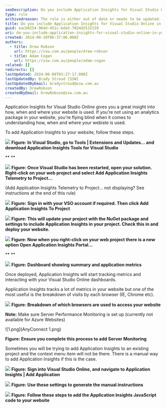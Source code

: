 ```yaml
---
seoDescription: Do you include Application Insights for Visual Studio Online in your website to gain valuable insights into how users interact with it?
type: rule
archivedreason: The rule is either out of date or needs to be updated.
title: Do you include Application Insights for Visual Studio Online in your website?
guid: eacb0254-964d-451c-bda5-7024d2532159
uri: do-you-include-application-insights-for-visual-studio-online-in-your-website
created: 2014-08-20T06:37:06.000Z
authors:
  - title: Drew Robson
    url: https://ssw.com.au/people/drew-robson
  - title: Adam Cogan
    url: https://ssw.com.au/people/adam-cogan
related: []
redirects: []
lastUpdated: 2024-06-08T03:27:17.000Z
lastUpdatedBy: Brady Stroud [SSW]
lastUpdatedByEmail: bradystroud@ssw.com.au
createdBy: DrewRobson
createdByEmail: DrewRobson@ssw.com.au
---
```


Application Insights for Visual Studio Online gives you a great insight into how, when and where your website is used.
If you're not using an analytics package in your website, you're flying blind when it comes to understanding how, when and where your webiste is used.

To add Application Insights to your website, follow these steps.

![](apin1-compressor.png)
**Figure: In Visual Studio, go to Tools | Extensions and Updates... and download Application Insights Tools for Visual Studio**

\*\*
\*\*

![](apin5-compressor.png)
**Figure: Once Visual Studio has been restarted, open your solution. Right-click on your web project and select Add Application Insights Telemetry to Project...**

(Add Application Insights Telemetry to Project... not displaying? See instructions at the end of this rule)

![](apin6-compressor.png)
**Figure:** **Sign in with your VSO account if required. Then click Add Application Insights To Project**

![](apin7-compressor.png)
**Figure: This will update your project with the NuGet package and settings to include Application Insights in your project. Check this in and deploy your website.**

![](apin9-compressor.png)
**Figure: Now when you right-click on your web project there is a new option Open Application Insights Portal...**

\*\*
\*\*

![](apin10-compressor.png)
**Figure: Dashboard showing summary and application metrics**

Once deployed, Application Insights will start tracking metrics and interacting with your Visual Studio Online dashboards.

Application Insights tracks a lot of metrics in your website but one of the most useful is the breakdown of visits by each browser (IE, Chrome etc).

![](apin4-compressor.png)
**Figure: Breakdown of which browsers are used to access your website**

**Note:** Make sure Server Performance Monitoring is set up (currently not available for Azure Websites)

![1.png](AnyConnect 1.png)

**Figure: Ensure you complete this process to add Server Monitoring**

Sometimes you will be trying to add Application Insights to an existing project and the context menu item will not be there. There is a manual way to add Application Insights if this is the case.

![](2014-09-05_14-49-56-compressor.png)
**Figure: Sign into Visual Studio Online, and navigate to Application Insights | Add Application**

![](2014-09-05_14-59-06-compressor.png)
**Figure: Use these settings to generate the manual instructions**

![](2014-09-05_15-26-32-compressor.png)
**Figure: Follow these steps to add the Application Insights JavaScript code to your website**
